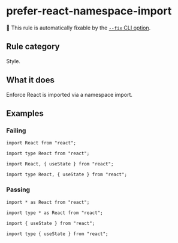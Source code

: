 # prefer-react-namespace-import

🔧 This rule is automatically fixable by the [`--fix` CLI option](https://eslint.org/docs/latest/user-guide/command-line-interface#--fix).

## Rule category

Style.

## What it does

Enforce React is imported via a namespace import.

## Examples

### Failing

```tsx
import React from "react";

import type React from "react";

import React, { useState } from "react";

import type React, { useState } from "react";
```

### Passing

```tsx
import * as React from "react";

import type * as React from "react";

import { useState } from "react";

import type { useState } from "react";
```
